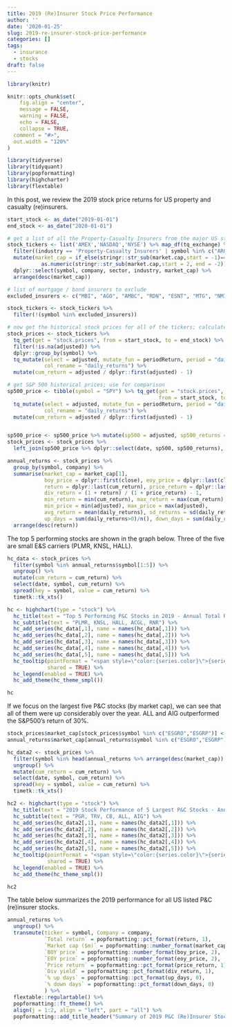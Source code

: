 ```yaml
---
title: 2019 (Re)Insurer Stock Price Performance
author: ''
date: '2020-01-25'
slug: 2019-re-insurer-stock-price-performance
categories: []
tags:
  - insurance
  - stocks
draft: false
---
```


```r

library(knitr)

knitr::opts_chunk$set(
	fig.align = "center",
	message = FALSE,
	warning = FALSE,
	echo = FALSE,
	collapse = TRUE,
  comment = "#>",
  out.width = "120%"
)

library(tidyverse)
library(tidyquant)
library(popformatting)
library(highcharter)
library(flextable)
```

In this post, we review the 2019 stock price returns for US property and casualty (re)insurers. 

```r

start_stock <- as_date("2019-01-01")
end_stock <- as_date("2020-01-01")

# get a list of all the Property-Casualty Insurers from the major US stock exchanges
stock_tickers <- list('AMEX','NASDAQ','NYSE') %>% map_df(tq_exchange) %>% 
  filter((industry == 'Property-Casualty Insurers' | symbol %in% c("ARGO", "ERIE", "AIZ")) & !is.na(market.cap)) %>%
  mutate(market_cap = if_else(stringr::str_sub(market.cap,start = -1)=="M",1e6,1e9) *
           as.numeric(stringr::str_sub(market.cap,start = 2, end = -2))) %>%
  dplyr::select(symbol, company, sector, industry, market_cap) %>%
  arrange(desc(market_cap))

# list of mortgage / bond insurers to exclude
excluded_insurers <- c("MBI", "AGO", "AMBC", "RDN", "ESNT", "MTG", "NMIH","PIHPP")

stock_tickers <- stock_tickers %>% 
  filter(!(symbol %in% excluded_insurers))

# now get the historical stock prices for all of the tickers; calculate daily returns
stock_prices <- stock_tickers %>% 
  tq_get(get = "stock.prices", from = start_stock, to = end_stock) %>% 
  filter(!is.na(adjusted)) %>% 
  dplyr::group_by(symbol) %>%
  tq_mutate(select = adjusted, mutate_fun = periodReturn, period = "daily", type = "arithmetic", 
            col_rename = "daily_returns") %>% 
  mutate(cum_return = adjusted / dplyr::first(adjusted) - 1)

# get S&P 500 historical prices; use for comparison
sp500_price <- tibble(symbol = "SPY") %>% tq_get(get = "stock.prices", 
                                                 from = start_stock, to = end_stock) %>%
  tq_mutate(select = adjusted, mutate_fun = periodReturn, period = "daily", type = "arithmetic", 
            col_rename = "daily_returns") %>% 
  mutate(cum_return = adjusted / dplyr::first(adjusted) - 1)


sp500_price <- sp500_price %>% mutate(sp500 = adjusted, sp500_returns = daily_returns)
stock_prices <- stock_prices %>% 
  left_join(sp500_price %>% dplyr::select(date, sp500, sp500_returns), by = "date")
```

```r
annual_returns <- stock_prices %>%
  group_by(symbol, company) %>% 
  summarise(market_cap = market_cap[1], 
            boy_price = dplyr::first(close), eoy_price = dplyr::last(close),
            return = dplyr::last(cum_return), price_return = dplyr::last(close) / dplyr::first(close) - 1,
            div_return = (1 + return) / (1 + price_return) - 1,
            min_return = min(cum_return), max_return = max(cum_return),
            min_price = min(adjusted), max_price = max(adjusted), 
            avg_return = mean(daily_returns), sd_returns = sd(daily_returns),
            up_days = sum(daily_returns>0)/n(), down_days = sum(daily_returns<0)/n()) %>% 
  arrange(desc(return))
```

The top 5 performing stocks are shown in the graph below. Three of the five are small E&S carriers (PLMR, KNSL, HALL). 

```r
hc_data <- stock_prices %>% 
  filter(symbol %in% annual_returns$symbol[1:5]) %>%
  ungroup() %>% 
  mutate(cum_return = cum_return) %>% 
  select(date, symbol, cum_return) %>% 
  spread(key = symbol, value = cum_return) %>% 
  timetk::tk_xts()

hc <- highchart(type = "stock") %>% 
  hc_title(text = "Top 5 Performing P&C Stocks in 2019 - Annual Total Return") %>% 
  hc_subtitle(text = "PLMR, KNSL, HALL, ACGL, RNR") %>% 
  hc_add_series(hc_data[,1], name = names(hc_data[,1])) %>% 
  hc_add_series(hc_data[,2], name = names(hc_data[,2])) %>%
  hc_add_series(hc_data[,3], name = names(hc_data[,3])) %>%
  hc_add_series(hc_data[,4], name = names(hc_data[,4])) %>%
  hc_add_series(hc_data[,5], name = names(hc_data[,5])) %>%
  hc_tooltip(pointFormat = "<span style=\"color:{series.color}\">{series.name}</span>:<b>{point.y:.3f}</b><br/>",
             shared = TRUE) %>% 
  hc_legend(enabled = TRUE) %>% 
  hc_add_theme(hc_theme_smpl())

hc
```

If we focus on the largest five P&C stocks (by market cap), we can see that all of them were up considerably over the year. ALL and AIG outperformed the S&P500's return of 30%. 

```r
stock_prices$market_cap[stock_prices$symbol %in% c("ESGRO","ESGRP")] <- c(NA_real_, NA_real_)
annual_returns$market_cap[annual_returns$symbol %in% c("ESGRO","ESGRP")] <- c(NA_real_, NA_real_)

hc_data2 <- stock_prices %>% 
  filter(symbol %in% head(annual_returns %>% arrange(desc(market_cap)) %>% pull(symbol),5)) %>%
  ungroup() %>% 
  mutate(cum_return = cum_return) %>% 
  select(date, symbol, cum_return) %>% 
  spread(key = symbol, value = cum_return) %>% 
  timetk::tk_xts()

hc2 <- highchart(type = "stock") %>% 
  hc_title(text = "2019 Stock Performance of 5 Largest P&C Stocks - Annual Total Return") %>% 
  hc_subtitle(text = "PGR, TRV, CB, ALL, AIG") %>% 
  hc_add_series(hc_data2[,1], name = names(hc_data2[,1])) %>% 
  hc_add_series(hc_data2[,2], name = names(hc_data2[,2])) %>%
  hc_add_series(hc_data2[,3], name = names(hc_data2[,3])) %>%
  hc_add_series(hc_data2[,4], name = names(hc_data2[,4])) %>%
  hc_add_series(hc_data2[,5], name = names(hc_data2[,5])) %>%
  hc_tooltip(pointFormat = "<span style=\"color:{series.color}\">{series.name}</span>:<b>{point.y:.3f}</b><br/>",
             shared = TRUE) %>% 
  hc_legend(enabled = TRUE) %>% 
  hc_add_theme(hc_theme_smpl())

hc2
```

The table below summarizes the 2019 performance for all US listed P&C (re)insurer stocks. 

```r
annual_returns %>%
  ungroup() %>% 
  transmute(ticker = symbol, Company = company, 
            `Total return` = popformatting::pct_format(return, 1),
            `Market cap ($m)` = popformatting::number_format(market_cap / 1e6, 0),
            `BOY price` = popformatting::number_format(boy_price, 2),
            `EOY price` = popformatting::number_format(eoy_price, 2),
            `Price return` = popformatting::pct_format(price_return, 1),
            `Div yield` = popformatting::pct_format(div_return, 1),
            `% up days` = popformatting::pct_format(up_days, 0),
            `% down days` = popformatting::pct_format(down_days, 0)
            ) %>% 
  flextable::regulartable() %>% 
  popformatting::ft_theme() %>% 
  align(j = 1:2, align = "left", part = "all") %>% 
  popformatting::add_title_header("Summary of 2019 P&C (Re)Insurer Stock Performance")
```


